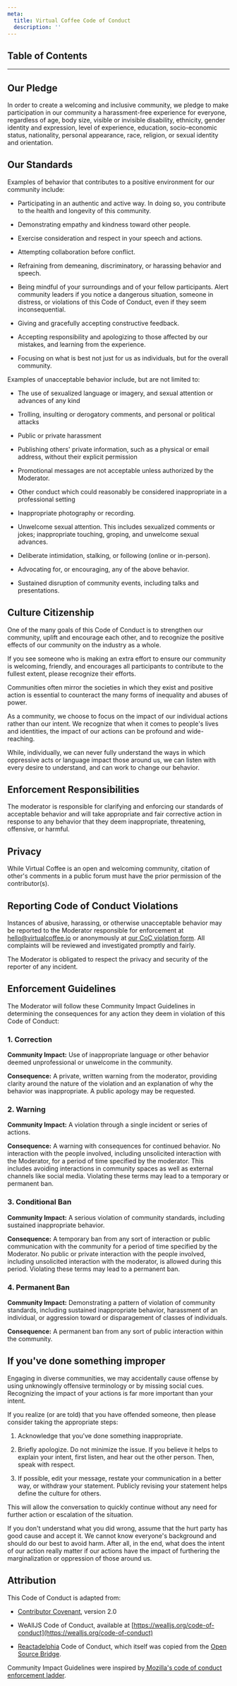 ```yaml
---
meta:
  title: Virtual Coffee Code of Conduct
  description: ''
---
```


## Table of Contents

---

## Our Pledge

In order to create a welcoming and inclusive community, we pledge to make participation in our community a harassment-free experience for everyone, regardless of age, body size, visible or invisible disability, ethnicity, gender identity and expression, level of experience, education, socio-economic status, nationality, personal appearance, race, religion, or sexual identity and orientation.

## Our Standards

Examples of behavior that contributes to a positive environment for our community include:

- Participating in an authentic and active way. In doing so, you contribute to the health and longevity of this community.

- Demonstrating empathy and kindness toward other people.

- Exercise consideration and respect in your speech and actions.

- Attempting collaboration before conflict.

- Refraining from demeaning, discriminatory, or harassing behavior and speech.

- Being mindful of your surroundings and of your fellow participants. Alert community leaders if you notice a dangerous situation, someone in distress, or violations of this Code of Conduct, even if they seem inconsequential.

- Giving and gracefully accepting constructive feedback.

- Accepting responsibility and apologizing to those affected by our mistakes, and learning from the experience.

- Focusing on what is best not just for us as individuals, but for the overall community.

Examples of unacceptable behavior include, but are not limited to:

- The use of sexualized language or imagery, and sexual attention or advances of any kind

- Trolling, insulting or derogatory comments, and personal or political attacks

- Public or private harassment

- Publishing others' private information, such as a physical or email address, without their explicit permission

- Promotional messages are not acceptable unless authorized by the Moderator.

- Other conduct which could reasonably be considered inappropriate in a professional setting

- Inappropriate photography or recording.

- Unwelcome sexual attention. This includes sexualized comments or jokes; inappropriate touching, groping, and unwelcome sexual advances.

- Deliberate intimidation, stalking, or following (online or in-person).

- Advocating for, or encouraging, any of the above behavior.

- Sustained disruption of community events, including talks and presentations.

## Culture Citizenship

One of the many goals of this Code of Conduct is to strengthen our community, uplift and encourage each other, and to recognize the positive effects of our community on the industry as a whole.

If you see someone who is making an extra effort to ensure our community is welcoming, friendly, and encourages all participants to contribute to the fullest extent, please recognize their efforts.

Communities often mirror the societies in which they exist and positive action is essential to counteract the many forms of inequality and abuses of power.

As a community, we choose to focus on the impact of our individual actions rather than our intent. We recognize that when it comes to people's lives and identities, the impact of our actions can be profound and wide-reaching.

While, individually, we can never fully understand the ways in which oppressive acts or language impact those around us, we can listen with every desire to understand, and can work to change our behavior.

## Enforcement Responsibilities

The moderator is responsible for clarifying and enforcing our standards of acceptable behavior and will take appropriate and fair corrective action in response to any behavior that they deem inappropriate, threatening, offensive, or harmful.

## Privacy

While Virtual Coffee is an open and welcoming community, citation of other's comments in a public forum must have the prior permission of the contributor(s).

## Reporting Code of Conduct Violations

Instances of abusive, harassing, or otherwise unacceptable behavior may be reported to the Moderator responsible for enforcement at hello@virtualcoffee.io or anonymously at [our CoC violation form](https://virtualcoffee.io/report-coc-violation). All complaints will be reviewed and investigated promptly and fairly.

The Moderator is obligated to respect the privacy and security of the reporter of any incident.

## Enforcement Guidelines

The Moderator will follow these Community Impact Guidelines in determining the consequences for any action they deem in violation of this Code of Conduct:

### 1. Correction

**Community Impact:** Use of inappropriate language or other behavior deemed unprofessional or unwelcome in the community.

**Consequence:** A private, written warning from the moderator, providing clarity around the nature of the violation and an explanation of why the behavior was inappropriate. A public apology may be requested.

### 2. Warning

**Community Impact:** A violation through a single incident or series of actions.

**Consequence:** A warning with consequences for continued behavior. No interaction with the people involved, including unsolicited interaction with the Moderator, for a period of time specified by the moderator. This includes avoiding interactions in community spaces as well as external channels like social media. Violating these terms may lead to a temporary or permanent ban.

### 3. Conditional Ban

**Community Impact:** A serious violation of community standards, including sustained inappropriate behavior.

**Consequence:** A temporary ban from any sort of interaction or public communication with the community for a period of time specified by the Moderator. No public or private interaction with the people involved, including unsolicited interaction with the moderator, is allowed during this period. Violating these terms may lead to a permanent ban.

### 4. Permanent Ban

**Community Impact:** Demonstrating a pattern of violation of community standards, including sustained inappropriate behavior, harassment of an individual, or aggression toward or disparagement of classes of individuals.

**Consequence:** A permanent ban from any sort of public interaction within the community.

## If you've done something improper

Engaging in diverse communities, we may accidentally cause offense by using unknowingly offensive terminology or by missing social cues. Recognizing the impact of your actions is far more important than your intent.

If you realize (or are told) that you have offended someone, then please consider taking the appropriate steps:

1.  Acknowledge that you've done something inappropriate.

2.  Briefly apologize. Do not minimize the issue. If you believe it helps to explain your intent, first listen, and hear out the other person. Then, speak with respect.

3.  If possible, edit your message, restate your communication in a better way, or withdraw your statement. Publicly revising your statement helps define the culture for others.

This will allow the conversation to quickly continue without any need for further action or escalation of the situation.

If you don't understand what you did wrong, assume that the hurt party has good cause and accept it. We cannot know everyone's background and should do our best to avoid harm. After all, in the end, what does the intent of our action really matter if our actions have the impact of furthering the marginalization or oppression of those around us.

## Attribution

This Code of Conduct is adapted from:

- [Contributor Covenant](https://www.contributor-covenant.org/version/2/0/code_of_conduct), version 2.0

- WeAllJS Code of Conduct, available at [https://wealljs.org/code-of-conduct](https://wealljs.org/code-of-conduct)

- [Reactadelphia](https://www.meetup.com/Reactadelphia) Code of Conduct, which itself was copied from the [Open Source Bridge](http://opensourcebridge.org/about/code-of-conduct).

Community Impact Guidelines were inspired by[ Mozilla's code of conduct enforcement ladder](https://github.com/mozilla/diversity).
